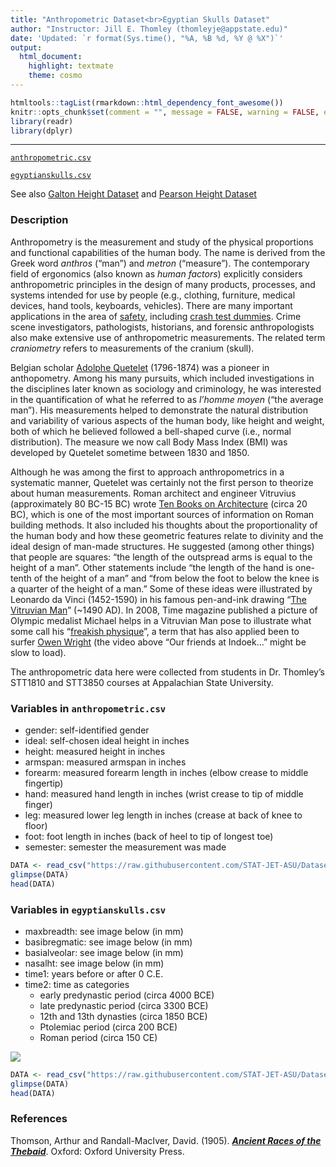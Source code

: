 ```yaml
---
title: "Anthropometric Dataset<br>Egyptian Skulls Dataset"
author: "Instructor: Jill E. Thomley (thomleyje@appstate.edu)"
date: 'Updated: `r format(Sys.time(), "%A, %B %d, %Y @ %X")`'
output: 
  html_document: 
    highlight: textmate
    theme: cosmo
---
```


```r
htmltools::tagList(rmarkdown::html_dependency_font_awesome())
knitr::opts_chunk$set(comment = "", message = FALSE, warning = FALSE, echo = FALSE)
library(readr)
library(dplyr)
```

<hr>

<i class="fas fa-database"></i> [`anthropometric.csv`](https://raw.githubusercontent.com/STAT-JET-ASU/Datasets/master/Instructor/anthropometric.csv)

<i class="fas fa-database"></i> [`egyptianskulls.csv`](https://raw.githubusercontent.com/STAT-JET-ASU/Datasets/master/Instructor/egyptianskulls.csv)

See also [Galton Height Dataset](galtonheightdata.html) and [Pearson Height Dataset](pearsonheightdata.html)


### Description

Anthropometry is the measurement and study of the physical proportions and functional capabilities of the human body. The name is derived from the Greek word *anthros* ("man") and *metron* ("measure"). The contemporary field of ergonomics (also known as *human factors*) explicitly considers anthropometric principles in the design of many products, processes, and systems intended for use by people (e.g., clothing, furniture, medical devices, hand tools, keyboards, vehicles). There are many important applications in the area of [safety](https://www.cdc.gov/niosh/topics/anthropometry/default.html), including [crash test dummies](http://www.humaneticsatd.com/crash-test-dummies/). Crime scene investigators, pathologists, historians, and forensic anthropologists also make extensive use of anthropometric measurements. The related term *craniometry* refers to measurements of the cranium (skull). 

Belgian scholar [Adolphe Quetelet](http://www-groups.dcs.st-and.ac.uk/history/Biographies/Quetelet.html) (1796-1874) was a pioneer in anthopometry. Among his many pursuits, which included investigations in the disciplines later known as sociology and criminology, he was interested in the quantification of what he referred to as *l'homme moyen* ("the average man"). His measurements helped to demonstrate the natural distribution and variability of various aspects of the human body, like height and weight, both of which he believed followed a bell-shaped curve (i.e., normal distribution). The measure we now call Body Mass Index (BMI) was developed by Quetelet sometime between 1830 and 1850.

Although he was among the first to approach anthropometrics in a systematic manner, Quetelet was certainly not the first person to theorize about human measurements. Roman architect and engineer Vitruvius (approximately 80 BC-15 BC) wrote [Ten Books on Architecture](http://www.gutenberg.org/ebooks/20239) (circa 20 BC), which is one of the most important sources of information on Roman building methods. It also included his thoughts about the proportionality of the human body and how these geometric features relate to divinity and the ideal design of man-made structures. He suggested (among other things) that people are squares: “the length of the outspread arms is equal to the height of a man”. Other statements include “the length of the hand is one-tenth of the height of a man” and “from below the foot to below the knee is a quarter of the height of a man.” Some of these ideas were illustrated by Leonardo da Vinci (1452-1590) in his famous pen-and-ink drawing “[The Vitruvian Man](https://leonardodavinci.stanford.edu/submissions/clabaugh/history/leonardo.html)” (~1490 AD). In 2008, Time magazine published a picture of Olympic medalist Michael helps in a Vitruvian Man pose to illustrate what some call his "[freakish physique](http://gawker.com/5038018/michael-phelps-freakish-physique-explained)", a term that has also applied been to surfer [Owen Wright](https://stabmag.com/style/the-anatomy-of-owen-wright/) (the video above "Our friends at Indoek..." might be slow to load).

The anthropometric data here were collected from students in Dr. Thomley's STT1810 and STT3850 courses at Appalachian State University.


### Variables in `anthropometric.csv`

* gender: self-identified gender
* ideal: self-chosen ideal height in inches
* height: measured height in inches
* armspan: measured armspan in inches
* forearm: measured forearm length in inches (elbow crease to middle fingertip)
* hand: measured hand length in inches (wrist crease to tip of middle finger)
* leg: measured lower leg length in inches (crease at back of knee to floor)
* foot: foot length in inches (back of heel to tip of longest toe)
* semester: semester the measurement was made

```r
DATA <- read_csv("https://raw.githubusercontent.com/STAT-JET-ASU/Datasets/master/Instructor/anthropometric.csv")
glimpse(DATA)
head(DATA)
```


### Variables in `egyptianskulls.csv`

* maxbreadth: see image below (in mm)
* basibregmatic: see image below (in mm)
* basialveolar: see image below (in mm)
* nasalht: see image below (in mm)
* time1: years before or after 0 C.E.
* time2: time as categories
    * early predynastic period (circa 4000 BCE)
    * late predynastic period (circa 3300 BCE)
    * 12th and 13th dynasties (circa 1850 BCE)
    * Ptolemiac period (circa 200 BCE)
    * Roman period (circa 150 CE)
    
![](https://stat-jet-asu.github.io/Moodlepics/skullmeasurements.png)

```r
DATA <- read_csv("https://raw.githubusercontent.com/STAT-JET-ASU/Datasets/master/Instructor/egyptianskulls.csv")
glimpse(DATA)
head(DATA)
```


### References

Thomson, Arthur and Randall-MacIver, David. (1905). [***Ancient Races of the Thebaid***](https://books.google.com/books/about/The_Ancient_Races_of_the_Thebaid.html?id=7eQ-AAAAYAAJ). Oxford: Oxford University Press.
